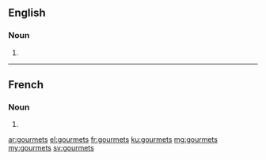 ==English==

===Noun===
{{head|en}}

# {{plural of|gourmet}}

----

==French==

===Noun===
{{head|fr|g=m-p}}

# {{plural of|gourmet|lang=fr}}

[[ar:gourmets]]
[[el:gourmets]]
[[fr:gourmets]]
[[ku:gourmets]]
[[mg:gourmets]]
[[my:gourmets]]
[[sv:gourmets]]